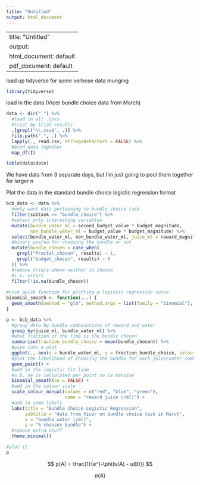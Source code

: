 ```yaml
---
title: "Untitled"
output: html_document
---
```


---
title: "Untitled"
output:
  html_document: default
  pdf_document: default
---

load up tidyverse for some verbose data munging

```r
library(tidyverse)
```

load in the data (Vicer bundle choice data from March)

```r
data <- dir(".") %>%
  #load in all .csvs
  #trial by trial results
  .[grepl("\\.csv$", .)] %>%
  file.path(".", .) %>%
  lapply(., read.csv, stringsAsFactors = FALSE) %>%
  #bind data together
  map_df(I)

table(data$date)
```

We have data from 3 separate days, but I'm just going to pool them together for larger n

Plot the data in the standard bundle choice logistic regression format

```r
bcb_data <- data %>%
  #only want data pertaining to bundle choice task
  filter(subtask == "bundle_choice") %>%
  #select only interesting variables
  mutate(bundle_water_ml = second_budget_value * budget_magnitude,
         non_bundle_water_ml = budget_value * budget_magnitude) %>%
  select(bundle_water_ml, non_bundle_water_ml, juice_ml = reward_magnitude, results) %>%
  #binary yes/no for choosing the bundle or not
  mutate(bundle_chosen = case_when(
    grepl("fractal_chosen", results) ~ 1,
    grepl("budget_chosen", results) ~ 0
  )) %>%
  #remove trials where neither is chosen
  #i.e. errors
  filter(!is.na(bundle_chosen))
  
#nice quick function for plotting a logistic regression curve
binomial_smooth <- function(...) {
  geom_smooth(method = "glm", method.args = list(family = "binomial"), ...)
}

p <- bcb_data %>%
  #group data by bundle combinations of reward and water
  group_by(juice_ml, bundle_water_ml) %>%
  #what fraction of the time is the bundle chosen
  summarise(fraction_bundle_choice = mean(bundle_chosen)) %>%
  #pipe into a plot
  ggplot(., aes(x = bundle_water_ml, y = fraction_bundle_choice, colour = factor(juice_ml))) +
  #plot the likelihood of choosing the bundle for each juice/water combination
  geom_point() +
  #add in the logistic fit line
  #n.b. se is calculated per point so is massive
  binomial_smooth(se = FALSE) +
  #add in the colour scale
  scale_colour_manual(values = c("red", "blue", "green"), 
                      name = "reward juice (/ml)") +
  #add in some labels
  labs(title = "Bundle Choice Logistic Regression",
       subtitle = "data from Vicer on bundle choice task in March",
       x = "bundle water (/ml)",
       y = "% chooses bundle") +
  #remove extra stuff
  theme_minimal()

#plot it
p

```

 $$ p(A) = \frac{1}{e^{-\phi(u(A) - u(B))} $$ 


$$p(A)$$ 



